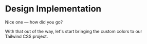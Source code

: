 # Design Implementation

<EpicVideo url="https://www.epicweb.dev/tutorials/tailwind-color-tokens/figma-to-tailwind-css/design-implementation/solution" />

Nice one — how did you go?

With that out of the way, let's start bringing the custom colors to our Tailwind CSS project.
